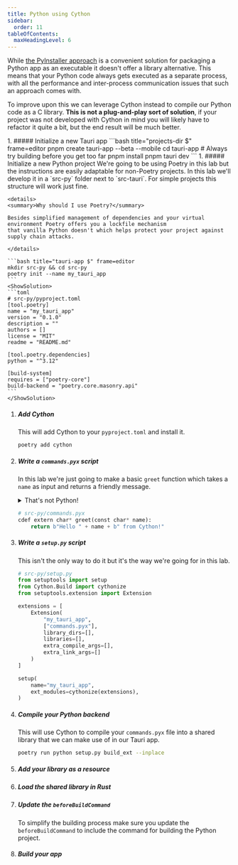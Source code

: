 ```yaml
---
title: Python using Cython
sidebar:
  order: 11
tableOfContents:
  maxHeadingLevel: 6
---
```



While [the PyInstaller approach](/learn/languages/python/) is a convenient solution for packaging a Python app as an executable it doesn't offer a library
alternative. This means that your Python code always gets executed as a separate process, with all the performance
and inter-process communication issues that such an approach comes with.

To improve upon this we can leverage Cython instead to compile our Python code as a C library. **This is not a
plug-and-play sort of solution**, if your project was not developed with Cython in mind you will likely have to
refactor it quite a bit, but the end result will be much better.

<Steps>
1. ##### Initialize a new Tauri app
    ```bash title="projects-dir $" frame=editor
    pnpm create tauri-app --beta --mobile
    cd tauri-app
    # Always try building before you get too far
    pnpm install
    pnpm tauri dev
    ```
1. ##### Initialize a new Python project
    We're going to be using Poetry in this lab but the instructions are easily adaptable for non-Poetry projects.
    In this lab we'll develop it in a `src-py` folder next to `src-tauri`. For simple projects this structure
    will work just fine.

    <details>
    <summary>Why should I use Poetry?</summary>

    Besides simplified management of dependencies and your virtual environment Poetry offers you a lockfile mechanism
    that vanilla Python doesn't which helps protect your project against supply chain attacks.

    </details>

    ```bash title="tauri-app $" frame=editor
    mkdir src-py && cd src-py
    poetry init --name my_tauri_app
    ```
    <ShowSolution>
    ```toml
    # src-py/pyproject.toml
    [tool.poetry]
    name = "my_tauri_app"
    version = "0.1.0"
    description = ""
    authors = []
    license = "MIT"
    readme = "README.md"

    [tool.poetry.dependencies]
    python = "^3.12"

    [build-system]
    requires = ["poetry-core"]
    build-backend = "poetry.core.masonry.api"
    ```
    </ShowSolution>
1. ##### Add Cython
    This will add Cython to your `pyproject.toml` and install it.
    ```bash title="tauri-app/src-py $" frame=editor
    poetry add cython
    ```
1. ##### Write a `commands.pyx` script
    In this lab we're just going to make a basic `greet` function which takes a `name` as input
    and returns a friendly message.

    <details>
    <summary>That's not Python!</summary>
    If the syntax looks scary it's because we're using Cython. You can cythonize normal
    Python scripts but you'll likely run into FFI related issues. This lab won't go into
    how Cython and its syntax works.
    </details>

    ```python
    # src-py/commands.pyx
    cdef extern char* greet(const char* name):
        return b"Hello " + name + b" from Cython!"
    ```
1. ##### Write a `setup.py` script
    This isn't the only way to do it but it's the way we're going for in this lab.
    ```python
    # src-py/setup.py
    from setuptools import setup
    from Cython.Build import cythonize
    from setuptools.extension import Extension

    extensions = [
        Extension(
            "my_tauri_app",
            ["commands.pyx"],
            library_dirs=[],
            libraries=[],
            extra_compile_args=[],
            extra_link_args=[]
        )
    ]

    setup(
        name="my_tauri_app",
        ext_modules=cythonize(extensions),
    )
    ```
1. ##### Compile your Python backend
    This will use Cython to compile your `commands.pyx` file into a shared library that we can make use of in our Tauri app.
    ```bash title="tauri-app/src-py $" frame=editor
    poetry run python setup.py build_ext --inplace
    ```
1. ##### Add your library as a resource

1. ##### Load the shared library in Rust
1. ##### Update the `beforeBuildCommand`
    To simplify the building process make sure you update the `beforeBuildCommand` to include the command for building the Python project.
1. ##### Build your app
</Steps>
